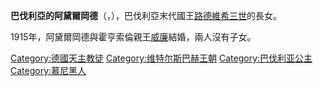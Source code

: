 {{Multiple issues|
{{Expand language|1=en|time=2020-11-10T09:37:02+00:00}}
{{Unreferenced|time=2020-11-10T09:37:02+00:00}}
}}
{{Infobox royalty
| name        = 巴伐利亞的阿黛爾岡德
| title       = 霍亨索倫親王妃
| image       = SKH Peinzessin Adelgunde von Bayern Prinzessin Wilhem von Hohenzollern.jpg
| birth_date  = {{Birth date|1870|10|17|df=y}}
| birth_place = [[慕尼黑|慕尼黑]]
| death_date  = {{Death date and age|1958|01|04|1870|10|17|df=y}}
| death_place = [[錫格馬林根|錫格馬林根]]
| full name   = Adelgunde Marie Auguste Therese
| house       = [[維特爾斯巴赫王朝|維特爾斯巴赫王朝]]
| father      = [[路德維希三世_(巴伐利亞)|巴伐利亞國王路德維希三世]]
| mother      = [[奧地利-埃斯特的瑪麗亞·特蕾莎_(1849-1919)|奧地利-埃斯特的瑪麗亞·特蕾莎]]
}}
'''巴伐利亞的阿黛爾岡德'''（{{lang-de|Adelgunde von Bayern}}，{{bd|1870年|10月17日|1958年|1月4日|catIdx=Adelgunde}}），巴伐利亞末代國王[[路德維希三世_(巴伐利亞)|路德維希三世]]的長女。

1915年，阿黛爾岡德與霍亨索倫親王[[威廉_(霍亨索倫)|威廉]]結婚，兩人沒有子女。

{{DEFAULTSORT: Adelgunde}}
[[Category:德國天主教徒|Category:德國天主教徒]]
[[Category:维特尔斯巴赫王朝|Category:维特尔斯巴赫王朝]]
[[Category:巴伐利亚公主|Category:巴伐利亚公主]]
[[Category:慕尼黑人|Category:慕尼黑人]]